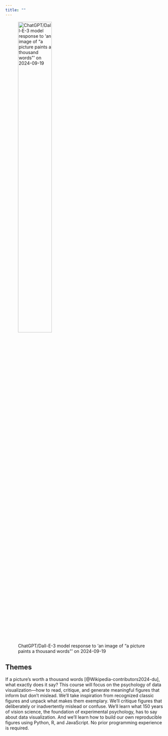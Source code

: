 ```yaml
---
title: ""
---
```


![ChatGPT/Dall-E-3 model response to 'an image of "a picture paints a thousand words"' on 2024-09-19](include/img/dall-e-2024-09-19-picture-paints.png){width="50%"}

## Themes

If a picture's worth a thousand words [@Wikipedia-contributors2024-du], what exactly does it say? This course will focus on the psychology of data visualization—how to read, critique, and generate meaningful figures that inform but don’t mislead. We’ll take inspiration from recognized classic figures and unpack what makes them exemplary. We’ll critique figures that deliberately or inadvertently mislead or confuse. We'll learn what 150 years of vision science, the foundation of experimental psychology, has to say about data visualization. And we’ll learn how to build our own reproducible figures using Python, R, and JavaScript. No prior programming experience is required.
